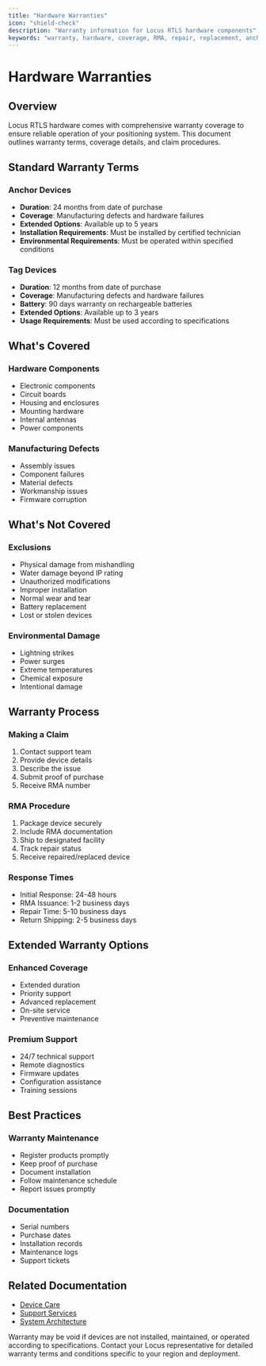 ```yaml
---
title: "Hardware Warranties"
icon: "shield-check"
description: "Warranty information for Locus RTLS hardware components"
keywords: "warranty, hardware, coverage, RMA, repair, replacement, anchors, tags"
---
```


# Hardware Warranties

## Overview

Locus RTLS hardware comes with comprehensive warranty coverage to ensure reliable operation of your positioning system. This document outlines warranty terms, coverage details, and claim procedures.

## Standard Warranty Terms

### Anchor Devices
- **Duration**: 24 months from date of purchase
- **Coverage**: Manufacturing defects and hardware failures
- **Extended Options**: Available up to 5 years
- **Installation Requirements**: Must be installed by certified technician
- **Environmental Requirements**: Must be operated within specified conditions

### Tag Devices
- **Duration**: 12 months from date of purchase
- **Coverage**: Manufacturing defects and hardware failures
- **Battery**: 90 days warranty on rechargeable batteries
- **Extended Options**: Available up to 3 years
- **Usage Requirements**: Must be used according to specifications

## What's Covered

### Hardware Components
- Electronic components
- Circuit boards
- Housing and enclosures
- Mounting hardware
- Internal antennas
- Power components

### Manufacturing Defects
- Assembly issues
- Component failures
- Material defects
- Workmanship issues
- Firmware corruption

## What's Not Covered

### Exclusions
- Physical damage from mishandling
- Water damage beyond IP rating
- Unauthorized modifications
- Improper installation
- Normal wear and tear
- Battery replacement
- Lost or stolen devices

### Environmental Damage
- Lightning strikes
- Power surges
- Extreme temperatures
- Chemical exposure
- Intentional damage

## Warranty Process

### Making a Claim
1. Contact support team
2. Provide device details
3. Describe the issue
4. Submit proof of purchase
5. Receive RMA number

### RMA Procedure
1. Package device securely
2. Include RMA documentation
3. Ship to designated facility
4. Track repair status
5. Receive repaired/replaced device

### Response Times
- Initial Response: 24-48 hours
- RMA Issuance: 1-2 business days
- Repair Time: 5-10 business days
- Return Shipping: 2-5 business days

## Extended Warranty Options

### Enhanced Coverage
- Extended duration
- Priority support
- Advanced replacement
- On-site service
- Preventive maintenance

### Premium Support
- 24/7 technical support
- Remote diagnostics
- Firmware updates
- Configuration assistance
- Training sessions

## Best Practices

### Warranty Maintenance
- Register products promptly
- Keep proof of purchase
- Document installation
- Follow maintenance schedule
- Report issues promptly

### Documentation
- Serial numbers
- Purchase dates
- Installation records
- Maintenance logs
- Support tickets

## Related Documentation

- [Device Care](./devicecare)
- [Support Services](./locussupportservices)
- [System Architecture](../rtlstechnology/rtlsystemarchitecture)

<Callout type="warning">
Warranty may be void if devices are not installed, maintained, or operated according to specifications.
</Callout>

<Callout type="info">
Contact your Locus representative for detailed warranty terms and conditions specific to your region and deployment.
</Callout>

